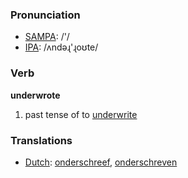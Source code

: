 === Pronunciation ===
*[[w:SAMPA|SAMPA]]: /'/
*[[w:IPA|IPA]]: /ʌndəɻ'ɻoʊte/

=== Verb ===

'''underwrote'''

# past tense of to [[underwrite]]

=== Translations ===
*[[Dutch]]: [[onderschreef]], [[onderschreven]]